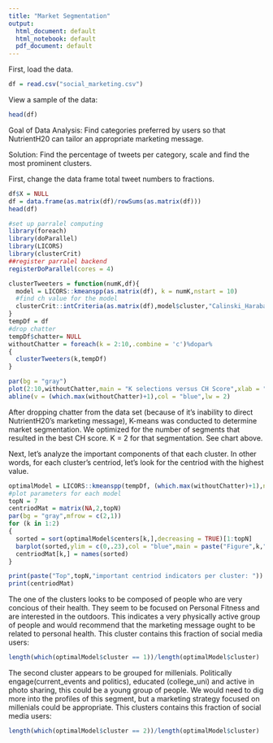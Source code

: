 ```yaml
---
title: "Market Segmentation"
output:
  html_document: default
  html_notebook: default
  pdf_document: default
---
```


First, load the data.
```r
df = read.csv("social_marketing.csv")
```

View a sample of the data:
```r
head(df)
```
Goal of Data Analysis: Find categories preferred by users so that NutrientH20 can tailor an appropriate marketing message.

Solution: Find the percentage of tweets per category, scale and find the most prominent clusters.


First, change the data frame total tweet numbers to fractions.
```r
df$X = NULL
df = data.frame(as.matrix(df)/rowSums(as.matrix(df)))
head(df)
```

```r
#set up parralel computing
library(foreach)
library(doParallel)
library(LICORS)
library(clusterCrit)
##register parralel backend
registerDoParallel(cores = 4)
```

```r
clusterTweeters = function(numK,df){
  model = LICORS::kmeanspp(as.matrix(df), k = numK,nstart = 10)
  #find ch value for the model
  clusterCrit::intCriteria(as.matrix(df),model$cluster,"Calinski_Harabasz")
}
tempDf = df
#drop chatter 
tempDf$chatter= NULL
withoutChatter = foreach(k = 2:10,.combine = 'c')%dopar%
{
  clusterTweeters(k,tempDf)
}

```



```r
par(bg = "gray")
plot(2:10,withoutChatter,main = "K selections versus CH Score",xlab = "K",ylab = "CH Score",type = "l",col = "red")
abline(v = (which.max(withoutChatter)+1),col = "blue",lw = 2)
```


After dropping chatter from the data set (because of it's inability to direct NutrientH20's marketing message), K-means was conducted to determine market segmentation. We optimized for the number of segments that resulted in the best CH score. K = 2 for that segmentation. See chart above.

Next, let's analyze the important components of that each cluster. In other words, for each cluster's centriod, let's look for the centriod with the highest value.

```r
optimalModel = LICORS::kmeanspp(tempDf, (which.max(withoutChatter)+1),nstart = 10)
#plot parameters for each model
topN = 7
centriodMat = matrix(NA,2,topN)
par(bg = "gray",mfrow = c(2,1))
for (k in 1:2)
{
  sorted = sort(optimalModel$centers[k,],decreasing = TRUE)[1:topN]
  barplot(sorted,ylim = c(0,.23),col = "blue",main = paste("Figure",k,":"))
  centriodMat[k,] = names(sorted)
}

print(paste("Top",topN,"important centriod indicators per cluster: "))
print(centriodMat)
```
The one of the clusters looks to be composed of people who are very concious of their health. They seem to be focused on Personal Fitness and are interested in the outdoors. This indicates a very physically active group of people and would recommend that the marketing message ought to be related to personal health. This cluster contains this fraction of social media users:

```r
length(which(optimalModel$cluster == 1))/length(optimalModel$cluster)
```

The second cluster appears to be grouped for millenials. Politically engage(current_events and politics), educated (college_uni) and active in photo sharing, this could be a young group of people. We would need to dig more into the profiles of this segment, but a marketing strategy focused on millenials could be appropriate. This clusters contains this fraction of social media users:

```r
length(which(optimalModel$cluster == 2))/length(optimalModel$cluster)
```